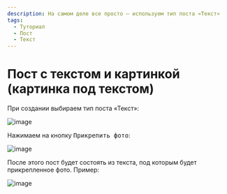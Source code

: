 ```yaml
---
description: На самом деле все просто — используем тип поста «Текст»
tags:
  - Туториал
  - Пост
  - Текст
---
```


# Пост с текстом и картинкой (картинка под текстом)

При создании выбираем тип поста «Текст»:

![image](https://user-images.githubusercontent.com/24430718/105411650-b50d2080-5c44-11eb-91ba-056c59621c2f.png)

<!-- markdownlint-disable-next-line MD033 -->
Нажимаем на кнопку <kbd>Прикрепить фото</kbd>:

![image](https://user-images.githubusercontent.com/24430718/105411774-e0900b00-5c44-11eb-8eb2-eeaf7600cbc2.png)

После этого пост будет состоять из текста, под которым будет прикрепленное фото. Пример:

![image](https://user-images.githubusercontent.com/24430718/105411912-1208d680-5c45-11eb-815f-af06a07abf13.png)
